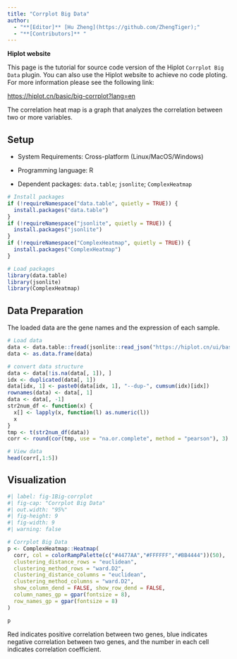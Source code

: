 ```yaml
---
title: "Corrplot Big Data"
author:
  - "**[Editor]** [Hu Zheng](https://github.com/ZhengTiger);"
  - "**[Contributors]** "
---
```


::: callout-note
**Hiplot website**

This page is the tutorial for source code version of the Hiplot `Corrplot Big Data` plugin. You can also use the Hiplot website to achieve no code ploting. For more information please see the following link:

<https://hiplot.cn/basic/big-corrplot?lang=en>
:::

The correlation heat map is a graph that analyzes the correlation between two or more variables.

## Setup

-   System Requirements: Cross-platform (Linux/MacOS/Windows)

-   Programming language: R

-   Dependent packages: `data.table`; `jsonlite`; `ComplexHeatmap`

```r
# Install packages
if (!requireNamespace("data.table", quietly = TRUE)) {
  install.packages("data.table")
}
if (!requireNamespace("jsonlite", quietly = TRUE)) {
  install.packages("jsonlite")
}
if (!requireNamespace("ComplexHeatmap", quietly = TRUE)) {
  install.packages("ComplexHeatmap")
}

# Load packages
library(data.table)
library(jsonlite)
library(ComplexHeatmap)
```

## Data Preparation

The loaded data are the gene names and the expression of each sample.

```r
# Load data
data <- data.table::fread(jsonlite::read_json("https://hiplot.cn/ui/basic/big-corrplot/data.json")$exampleData$textarea[[1]])
data <- as.data.frame(data)

# convert data structure
data <- data[!is.na(data[, 1]), ]
idx <- duplicated(data[, 1])
data[idx, 1] <- paste0(data[idx, 1], "--dup-", cumsum(idx)[idx])
rownames(data) <- data[, 1]
data <- data[, -1]
str2num_df <- function(x) {
  x[] <- lapply(x, function(l) as.numeric(l))
  x
}
tmp <- t(str2num_df(data))
corr <- round(cor(tmp, use = "na.or.complete", method = "pearson"), 3)

# View data
head(corr[,1:5])
```

## Visualization

```r
#| label: fig-1Big-corrplot
#| fig-cap: "Corrplot Big Data"
#| out.width: "95%"
#| fig-height: 9
#| fig-width: 9
#| warning: false

# Corrplot Big Data
p <- ComplexHeatmap::Heatmap(
  corr, col = colorRampPalette(c("#4477AA","#FFFFFF","#BB4444"))(50),
  clustering_distance_rows = "euclidean",
  clustering_method_rows = "ward.D2",
  clustering_distance_columns = "euclidean",
  clustering_method_columns = "ward.D2",
  show_column_dend = FALSE, show_row_dend = FALSE,
  column_names_gp = gpar(fontsize = 8),
  row_names_gp = gpar(fontsize = 8)
)

p
```

Red indicates positive correlation between two genes, blue indicates negative correlation between two genes, and the number in each cell indicates correlation coefficient.


